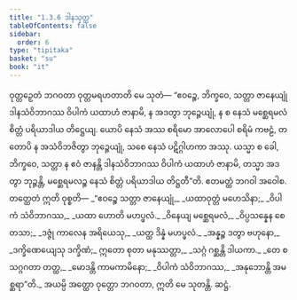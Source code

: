 ```yaml
---
title: "1.3.6 ဒါနသုတ္တ"
tableOfContents: false
sidebar:
  order: 6
type: "tipitaka"
basket: "su"
book: "it"
---
```



<DynamicBreadcrumb />

<Division number="26" book="it" e="ch" v="18" p="207">

<Paragraph number="147" book="it">
ဝုတ္တဉှေတံ ဘဂဝတာ ဝုတ္တမရဟတာတိ မေ သုတံ—
</Paragraph>

<Paragraph number="148" book="it">
“ဧဝဉ္စေ, ဘိက္ခဝေ, သတ္တာ ဇာနေယျုံ ဒါနသံဝိဘာဂဿ ဝိပါကံ ယထာဟံ ဇာနာမိ, န အဒတွာ ဘုဉ္ဇေယျုံ, န စ နေသံ မစ္ဆေရမလံ စိတ္တံ ပရိယာဒါယ တိဋ္ဌေယျ. ယောပိ နေသံ အဿ စရိမော အာလောပေါ စရိမံ ကဗဠံ, တတောပိ န အသံဝိဘဇိတွာ ဘုဉ္ဇေယျုံ, သစေ နေသံ ပဋိဂ္ဂါဟကာ အဿု. ယသ္မာ စ ခေါ, ဘိက္ခဝေ, သတ္တာ န ဧဝံ ဇာနန္တိ ဒါနသံဝိဘာဂဿ ဝိပါကံ ယထာဟံ ဇာနာမိ, တသ္မာ အဒတွာ ဘုဉ္ဇန္တိ, မစ္ဆေရမလဉ္စ နေသံ စိတ္တံ ပရိယာဒါယ တိဋ္ဌတီ”တိ. ဧတမတ္ထံ ဘဂဝါ အဝေါစ. တတ္ထေတံ ဣတိ ဝုစ္စတိ—
</Paragraph>

<Paragraph number="149" type="verses" book="it">
_“ဧဝဉ္စေ သတ္တာ ဇာနေယျုံ,_  
_ယထာဝုတ္တံ မဟေသိနာ;_  
_ဝိပါကံ သံဝိဘာဂဿ,_  
_ယထာ ဟောတိ မဟပ္ဖလံ._  

</Paragraph>

<Paragraph number="150" type="verses" book="it">
_ဝိနေယျ မစ္ဆေရမလံ,_  
_ဝိပ္ပသန္နေန စေတသာ;_  
_ဒဇ္ဇုံ ကာလေန အရိယေသု,_  
_ယတ္ထ ဒိန္နံ မဟပ္ဖလံ._  

</Paragraph>

<Paragraph number="151" type="verses" book="it">
_အန္နဉ္စ ဒတွာ ဗဟုနော,_  
_ဒက္ခိဏေယျေသု ဒက္ခိဏံ;_  
ဣတော စုတာ မနုဿတ္တာ,_  
_သဂ္ဂံ ဂစ္ဆန္တိ ဒါယကာ._  

</Paragraph>

<Paragraph number="152" type="verses" book="it">
_တေ စ သဂ္ဂဂတာ တတ္ထ,_  
_မောဒန္တိ ကာမကာမိနော;_  
_ဝိပါကံ သံဝိဘာဂဿ,_  
_အနုဘောန္တိ အမစ္ဆရာ”တိ._  

</Paragraph>

<Paragraph number="153" book="it">
အယမ္ပိ အတ္ထော ဝုတ္တော ဘဂဝတာ, ဣတိ မေ သုတန္တိ.

</Paragraph>
</Division>

<Paragraph number="154" type="center" book="it">
ဆဋ္ဌံ.
</Paragraph>